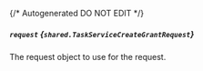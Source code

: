 {/* Autogenerated DO NOT EDIT  */}

##### `request` *{`shared.TaskServiceCreateGrantRequest`}*
The request object to use for the request.

<Collapsible openLabel={Labels.showProperties} closeLabel={Labels.hideProperties}>
  <TaskServiceCreateGrantRequest />
</Collapsible>


